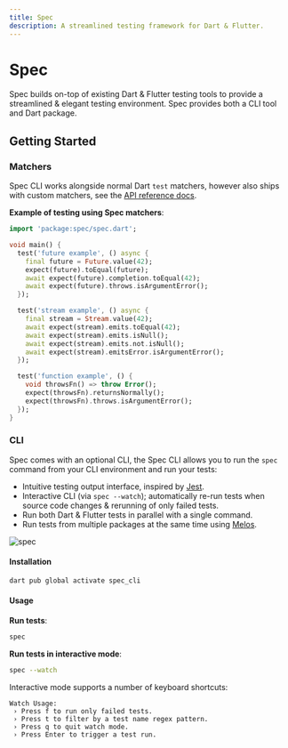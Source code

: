 ```yaml
---
title: Spec
description: A streamlined testing framework for Dart & Flutter.
---
```


# Spec

Spec builds on-top of existing Dart & Flutter testing tools to provide a streamlined & elegant testing environment. Spec provides both a CLI tool
and Dart package.

## Getting Started

### Matchers

Spec CLI works alongside normal Dart `test` matchers, however also ships with custom matchers, see the [API reference docs](https://pub.dev/documentation/spec/latest/spec/spec-library.html).

**Example of testing using Spec matchers**:

```dart
import 'package:spec/spec.dart';

void main() {
  test('future example', () async {
    final future = Future.value(42);
    expect(future).toEqual(future);
    await expect(future).completion.toEqual(42);
    await expect(future).throws.isArgumentError();
  });

  test('stream example', () async {
    final stream = Stream.value(42);
    await expect(stream).emits.toEqual(42);
    await expect(stream).emits.isNull();
    await expect(stream).emits.not.isNull();
    await expect(stream).emitsError.isArgumentError();
  });

  test('function example', () {
    void throwsFn() => throw Error();
    expect(throwsFn).returnsNormally();
    expect(throwsFn).throws.isArgumentError();
  });
}
```

### CLI

Spec comes with an optional CLI, the Spec CLI allows you to run the `spec` command from your CLI environment and run your tests:

- Intuitive testing output interface, inspired by [Jest](https://jestjs.io/).
- Interactive CLI (via `spec --watch`); automatically re-run tests when source code changes & rerunning of only failed tests.
- Run both Dart & Flutter tests in parallel with a single command.
- Run tests from multiple packages at the same time using [Melos](https://github.com/invertase/melos).

![spec](https://user-images.githubusercontent.com/5347038/152222814-b036f9bf-59e9-4212-b130-7cb14d50d4cb.gif)

#### Installation

```bash
dart pub global activate spec_cli
```

#### Usage

**Run tests**:

```bash
spec
```

**Run tests in interactive mode**:

```bash
spec --watch
```

Interactive mode supports a number of keyboard shortcuts:

```
Watch Usage:
 › Press f to run only failed tests.
 › Press t to filter by a test name regex pattern.
 › Press q to quit watch mode.
 › Press Enter to trigger a test run.
 ```

